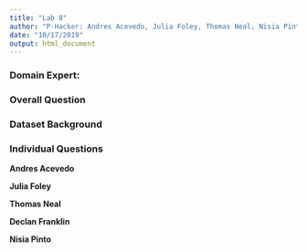 ---
title: "Lab 8"
author: "P-Hacker: Andres Acevedo, Julia Foley, Thomas Neal, Nisia Pinto, Declan Franklin"
date: "10/17/2019"
output: html_document
---




### Domain Expert:

### Overall Question

### Dataset Background

### Individual Questions

**Andres Acevedo**

**Julia Foley**

**Thomas Neal**

**Declan Franklin**

**Nisia Pinto**
